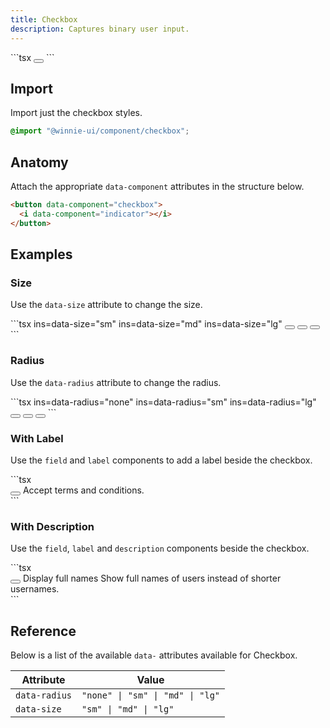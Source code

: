 ```yaml
---
title: Checkbox
description: Captures binary user input.
---
```




<Demo>
  <Checkbox client:load />
  <Fragment slot="footer">
    ```tsx
    <button data-component="checkbox">
      <i data-component="indicator" class="check"></i>
    </button>
    ```
  </Fragment>
</Demo>

## Import

Import just the checkbox styles.

```css
@import "@winnie-ui/component/checkbox";
```

## Anatomy

Attach the appropriate `data-component` attributes in the structure below.

```html
<button data-component="checkbox">
  <i data-component="indicator"></i>
</button>
```

## Examples

### Size

Use the `data-size` attribute to change the size.

<Demo>
  <div class="row">
    <Checkbox client:load data-size="sm" />
    <Checkbox client:load data-size="md" />
    <Checkbox client:load data-size="lg" />
  </div>
  <Fragment slot="footer">
    ```tsx ins=data-size="sm" ins=data-size="md" ins=data-size="lg"
    <button data-component="checkbox" data-size="sm">
      <i data-component="indicator" class="check"></i>
    </button>
    <button data-component="checkbox" data-size="md">
      <i data-component="indicator" class="check"></i>
    </button>
    <button data-component="checkbox" data-size="lg">
      <i data-component="indicator" class="check"></i>
    </button>
    ```
  </Fragment>
</Demo>

### Radius

Use the `data-radius` attribute to change the radius.

<Demo>
  <div class="row">
    <Checkbox client:load data-radius="none" />
    <Checkbox client:load data-radius="sm" />
    <Checkbox client:load data-radius="lg" />
  </div>
  <Fragment slot="footer">
    ```tsx ins=data-radius="none" ins=data-radius="sm" ins=data-radius="lg"
    <button data-component="checkbox" data-radius="none">
      <i data-component="indicator" class="check"></i>
    </button>
    <button data-component="checkbox" data-radius="sm">
      <i data-component="indicator" class="check"></i>
    </button>
    <button data-component="checkbox" data-radius="lg">
      <i data-component="indicator" class="check"></i>
    </button>
    ```
  </Fragment>
</Demo>

### With Label

Use the `field` and `label` components to add a label beside the checkbox.

<Demo>
  <CheckboxWithLabel client:load />
  <Fragment slot="footer">
    ```tsx
    <div data-component="field">
      <button data-component="checkbox" data-radius="none">
        <i data-component="indicator" class="check"></i>
      </button>
      <label data-component="label">Accept terms and conditions.</label>
    </div>
    ```
  </Fragment>
</Demo>

### With Description

Use the `field`, `label` and `description` components beside the checkbox.

<Demo>
  <CheckboxWithLabelAndDescription client:load />
  <Fragment slot="footer">
    ```tsx
    <div data-component="field">
      <button data-component="checkbox">
        <i data-component="indicator" class="check"></i>
      </button>
      <label data-component="label">Display full names</label>
      <span data-component="description">Show full names of users instead of shorter usernames.</span>
    </div>
    ```
  </Fragment>
</Demo>

## Reference

Below is a list of the available `data-` attributes available for Checkbox.

| Attribute     | Value                                       |
| ------------- | ------------------------------------------- |
| `data-radius` | `"none" \| "sm" \| "md" \| "lg"`            |
| `data-size`   | `"sm" \| "md" \| "lg"`                      |
